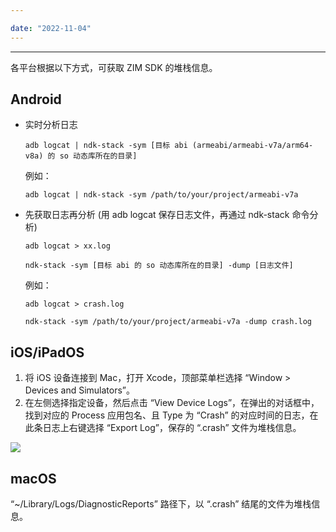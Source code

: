 ```yaml
---

date: "2022-11-04"
---
```


<Title>如何获取 ZIM SDK 的堆栈信息？</Title>



- - - 

各平台根据以下方式，可获取 ZIM SDK 的堆栈信息。

## Android

- 实时分析日志  


    `adb logcat | ndk-stack -sym [目标 abi (armeabi/armeabi-v7a/arm64-v8a) 的 so 动态库所在的目录]`  

    例如：

    `adb logcat | ndk-stack -sym /path/to/your/project/armeabi-v7a`

- 先获取日志再分析 (用 adb logcat 保存日志文件，再通过 ndk-stack 命令分析)
      
    `adb logcat > xx.log`
          
    `ndk-stack -sym [目标 abi 的 so 动态库所在的目录] -dump [日志文件]`  

     例如：

    `adb logcat > crash.log`

    `ndk-stack -sym /path/to/your/project/armeabi-v7a -dump crash.log`

## iOS/iPadOS

1. 将 iOS 设备连接到 Mac，打开 Xcode，顶部菜单栏选择 “Window > Devices and Simulators”。
2. 在左侧选择指定设备，然后点击 “View Device Logs”，在弹出的对话框中，找到对应的 Process 应用包名、且 Type 为 “Crash” 的对应时间的日志，在此条日志上右键选择 “Export Log”，保存的 “.crash” 文件为堆栈信息。
<Frame width="512" height="auto" caption=""><Frame width="512" height="auto" caption=""><img src="https://doc-media.zego.im/sdk-doc/Pics/FAQ/View_Device_Logs.png" /></Frame></Frame>    

## macOS

“~/Library/Logs/DiagnosticReports” 路径下，以 “.crash” 结尾的文件为堆栈信息。

